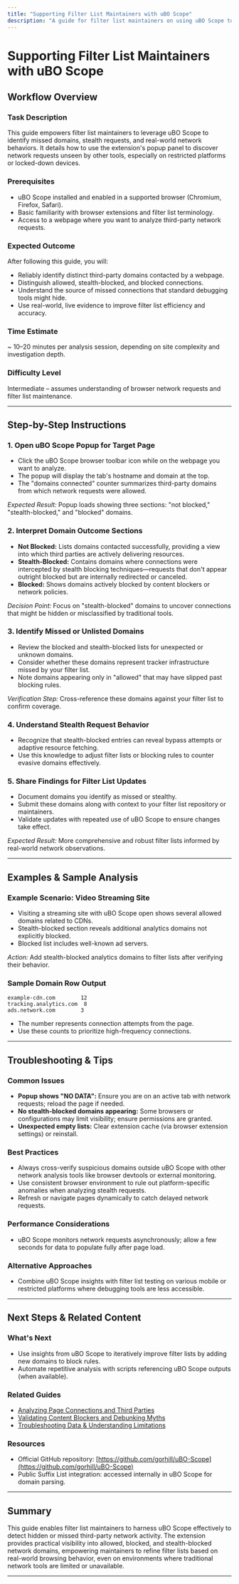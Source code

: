 ```yaml
---
title: "Supporting Filter List Maintainers with uBO Scope"
description: "A guide for filter list maintainers on using uBO Scope to identify missed domains, stealth requests, and real-world resource fetching behavior—even on restricted platforms or locked-down devices."
---
```


# Supporting Filter List Maintainers with uBO Scope

## Workflow Overview

### Task Description
This guide empowers filter list maintainers to leverage uBO Scope to identify missed domains, stealth requests, and real-world network behaviors. It details how to use the extension's popup panel to discover network requests unseen by other tools, especially on restricted platforms or locked-down devices.

### Prerequisites
- uBO Scope installed and enabled in a supported browser (Chromium, Firefox, Safari).
- Basic familiarity with browser extensions and filter list terminology.
- Access to a webpage where you want to analyze third-party network requests.

### Expected Outcome
After following this guide, you will:
- Reliably identify distinct third-party domains contacted by a webpage.
- Distinguish allowed, stealth-blocked, and blocked connections.
- Understand the source of missed connections that standard debugging tools might hide.
- Use real-world, live evidence to improve filter list efficiency and accuracy.

### Time Estimate
~ 10–20 minutes per analysis session, depending on site complexity and investigation depth.

### Difficulty Level
Intermediate – assumes understanding of browser network requests and filter list maintenance.

---

## Step-by-Step Instructions

### 1. Open uBO Scope Popup for Target Page
- Click the uBO Scope browser toolbar icon while on the webpage you want to analyze.
- The popup will display the tab's hostname and domain at the top.
- The "domains connected" counter summarizes third-party domains from which network requests were allowed.

*Expected Result:* Popup loads showing three sections: "not blocked," "stealth-blocked," and "blocked" domains.

### 2. Interpret Domain Outcome Sections
- **Not Blocked:** Lists domains contacted successfully, providing a view into which third parties are actively delivering resources.
- **Stealth-Blocked:** Contains domains where connections were intercepted by stealth blocking techniques—requests that don't appear outright blocked but are internally redirected or canceled.
- **Blocked:** Shows domains actively blocked by content blockers or network policies.

*Decision Point:* Focus on "stealth-blocked" domains to uncover connections that might be hidden or misclassified by traditional tools.

### 3. Identify Missed or Unlisted Domains
- Review the blocked and stealth-blocked lists for unexpected or unknown domains.
- Consider whether these domains represent tracker infrastructure missed by your filter list.
- Note domains appearing only in "allowed" that may have slipped past blocking rules.

*Verification Step:* Cross-reference these domains against your filter list to confirm coverage.

### 4. Understand Stealth Request Behavior
- Recognize that stealth-blocked entries can reveal bypass attempts or adaptive resource fetching.
- Use this knowledge to adjust filter lists or blocking rules to counter evasive domains effectively.

### 5. Share Findings for Filter List Updates
- Document domains you identify as missed or stealthy.
- Submit these domains along with context to your filter list repository or maintainers.
- Validate updates with repeated use of uBO Scope to ensure changes take effect.

*Expected Result:* More comprehensive and robust filter lists informed by real-world network observations.

---

## Examples & Sample Analysis

### Example Scenario: Video Streaming Site
- Visiting a streaming site with uBO Scope open shows several allowed domains related to CDNs.
- Stealth-blocked section reveals additional analytics domains not explicitly blocked.
- Blocked list includes well-known ad servers.

*Action:* Add stealth-blocked analytics domains to filter lists after verifying their behavior.

### Sample Domain Row Output
```plaintext
example-cdn.com        12
tracking.analytics.com  8
ads.network.com        3
```
- The number represents connection attempts from the page.
- Use these counts to prioritize high-frequency connections.

---

## Troubleshooting & Tips

### Common Issues
- **Popup shows "NO DATA":** Ensure you are on an active tab with network requests; reload the page if needed.
- **No stealth-blocked domains appearing:** Some browsers or configurations may limit visibility; ensure permissions are granted.
- **Unexpected empty lists:** Clear extension cache (via browser extension settings) or reinstall.

### Best Practices
- Always cross-verify suspicious domains outside uBO Scope with other network analysis tools like browser devtools or external monitoring.
- Use consistent browser environment to rule out platform-specific anomalies when analyzing stealth requests.
- Refresh or navigate pages dynamically to catch delayed network requests.

### Performance Considerations
- uBO Scope monitors network requests asynchronously; allow a few seconds for data to populate fully after page load.

### Alternative Approaches
- Combine uBO Scope insights with filter list testing on various mobile or restricted platforms where debugging tools are less accessible.

---

## Next Steps & Related Content

### What's Next
- Use insights from uBO Scope to iteratively improve filter lists by adding new domains to block rules.
- Automate repetitive analysis with scripts referencing uBO Scope outputs (when available).

### Related Guides
- [Analyzing Page Connections and Third Parties](https://docs.example.com/guides/main-workflows/analyze-connections)
- [Validating Content Blockers and Debunking Myths](https://docs.example.com/guides/main-workflows/validate-blocking)
- [Troubleshooting Data & Understanding Limitations](https://docs.example.com/guides/advanced-tips/troubleshooting)

### Resources
- Official GitHub repository: [https://github.com/gorhill/uBO-Scope](https://github.com/gorhill/uBO-Scope)
- Public Suffix List integration: accessed internally in uBO Scope for domain parsing.

---

## Summary
This guide enables filter list maintainers to harness uBO Scope effectively to detect hidden or missed third-party network activity. The extension provides practical visibility into allowed, blocked, and stealth-blocked network domains, empowering maintainers to refine filter lists based on real-world browsing behavior, even on environments where traditional network tools are limited or unavailable.

---